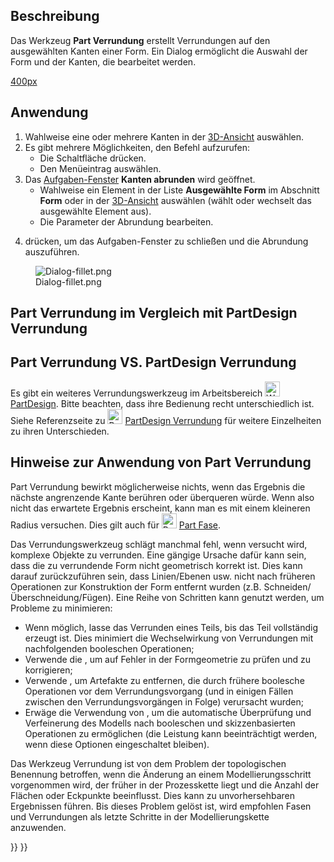 <languages/>

{{Docnav/de
|[[Part_Scale/de|Skalieren]]
|[[Part_Chamfer/de|Fase]]
|[[Part_Workbench/de|Part]]
|IconL=Part_Scale.svg
|IconR=Part_Chamfer.svg
|IconC=Workbench_Part.svg
}}

{{GuiCommand/de
|Name=Part Fillet
|Name/de=Part Verrundung
|MenuLocation=Part → Abrunden...
|Workbenches=[[Part_Workbench/de|Part]]
|SeeAlso=[[Part_Chamfer/de|Part Fase]]
}}

<span id="Description"></span>
==Beschreibung==

Das Werkzeug '''Part Verrundung''' erstellt Verrundungen auf den ausgewählten Kanten einer Form. Ein Dialog ermöglicht die Auswahl der Form und der Kanten, die bearbeitet werden.

[[image:Part_fillet_plate.PNG|400px]]
{{Caption|Platte mit abgerundeten Ecken}}

<span id="Usage"></span>
==Anwendung==

# Wahlweise eine oder mehrere Kanten in der [[3D_view/de|3D-Ansicht]] auswählen.
# Es gibt mehrere Möglichkeiten, den Befehl aufzurufen:
#* Die Schaltfläche {{Button|[[Image:Part_Fillet.svg|16px]] Abrunden...}} drücken.
#* Den Menüeintrag {{MenuCommand|Part → [[Image:Part_Fillet.svg|16px]] Abrunden...}} auswählen.
# Das [[Task_panel/de|Aufgaben-Fenster]] '''Kanten abrunden''' wird geöffnet.
#* Wahlweise ein Element in der Liste '''Ausgewählte Form''' im Abschnitt '''Form''' oder in der [[3D_view/de|3D-Ansicht]] auswählen (wählt oder wechselt das ausgewählte Element aus).
#* Die Parameter der Abrundung bearbeiten.
# {{Button|OK}} drücken, um das Aufgaben-Fenster zu schließen und die Abrundung auszuführen.

[[Image:Dialog-fillet.png]]

<span id="Part_Fillet_VS._PartDesign_Fillet"></span>
==Part Verrundung im Vergleich mit PartDesign Verrundung==

==Part Verrundung VS. PartDesign Verrundung==
Es gibt ein weiteres Verrundungswerkzeug im Arbeitsbereich [[Image:Workbench_PartDesign.svg|24px|link=PartDesign_Workbench]] [[PartDesign_Workbench/de|PartDesign]]. Bitte beachten, dass ihre Bedienung recht unterschiedlich ist. Siehe Referenzseite zu [[Image:PartDesign_Fillet.svg|24px|link=PartDesign_Fillet]] [[PartDesign_Fillet/de|PartDesign Verrundung]] für weitere Einzelheiten zu ihren Unterschieden.

<span id="Notes_on_application_of_Part_Fillet"></span>
==Hinweise zur Anwendung von Part Verrundung==

Part Verrundung bewirkt möglicherweise nichts, wenn das Ergebnis die nächste angrenzende Kante berühren oder überqueren würde. Wenn also nicht das erwartete Ergebnis erscheint, kann man es mit einem kleineren Radius versuchen.
Dies gilt auch für [[Image:Part_Chamfer.svg|24px]] [[Part_Chamfer/de|Part Fase]].

Das Verrundungswerkzeug schlägt manchmal fehl, wenn versucht wird, komplexe Objekte zu verrunden. Eine gängige Ursache dafür kann sein, dass die zu verrundende Form nicht geometrisch korrekt ist. Dies kann darauf zurückzuführen sein, dass Linien/Ebenen usw. nicht nach früheren Operationen zur Konstruktion der Form entfernt wurden (z.B. Schneiden/Überschneidung/Fügen). Eine Reihe von Schritten kann genutzt werden, um Probleme zu minimieren:
* Wenn möglich, lasse das Verrunden eines Teils, bis das Teil vollständig erzeugt ist. Dies minimiert die Wechselwirkung von Verrundungen mit nachfolgenden booleschen Operationen;
* Verwende die {{MenuCommand|Part → Gemetrie überprüfen}}, um auf Fehler in der Formgeometrie zu prüfen und zu korrigieren;
* Verwende {{MenuCommand|Part → Kopie erstellen → Form aufbereiten}}, um Artefakte zu entfernen, die durch frühere boolesche Operationen vor dem Verrundungsvorgang (und in einigen Fällen zwischen den Verrundungsvorgängen in Folge) verursacht wurden;
* Erwäge die Verwendung von {{MenuCommand|Bearbeiten → Einstellungen → PartDesign}}, um die automatische Überprüfung und Verfeinerung des Modells nach booleschen und skizzenbasierten Operationen zu ermöglichen (die Leistung kann beeinträchtigt werden, wenn diese Optionen eingeschaltet bleiben). 

Das Werkzeug Verrundung ist von dem Problem der topologischen Benennung betroffen, wenn die Änderung an einem Modellierungsschritt vorgenommen wird, der früher in der Prozesskette liegt und die Anzahl der Flächen oder Eckpunkte beeinflusst. Dies kann zu unvorhersehbaren Ergebnissen führen. Bis dieses Problem gelöst ist, wird empfohlen Fasen und Verrundungen als letzte Schritte in der Modellierungskette anzuwenden.


{{Docnav/de
|[[Part_Scale/de|Skalieren]]
|[[Part_Chamfer/de|Fase]]
|[[Part_Workbench/de|Part]]
|IconL=Part_Scale.svg
|IconR=Part_Chamfer.svg
|IconC=Workbench_Part.svg
}}

{{Part_Tools_navi{{#translation:}}}}
{{Userdocnavi{{#translation:}}}}